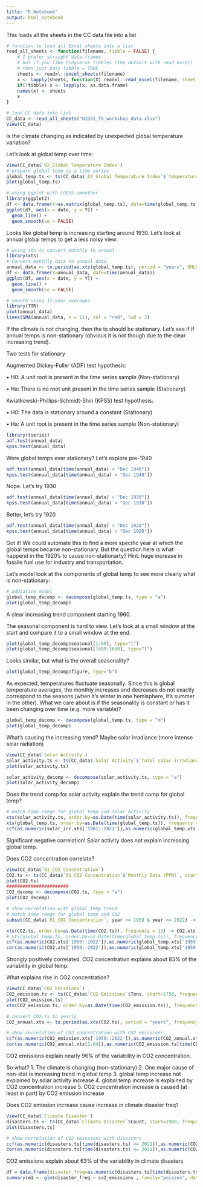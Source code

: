 ```yaml
---
title: "R Notebook"
output: html_notebook
---
```


This loads all the sheets in the CC data file into a list
```r
# function to load all Excel sheets into a list
read_all_sheets <- function(filename, tibble = FALSE) {
    # I prefer straight data.frames
    # but if you like tidyverse tibbles (the default with read_excel)
    # then just pass tibble = TRUE
    sheets <- readxl::excel_sheets(filename)
    x <- lapply(sheets, function(X) readxl::read_excel(filename, sheet = X))
    if(!tibble) x <- lapply(x, as.data.frame)
    names(x) <- sheets
    x
}

# load CC data into list
CC_data <- read_all_sheets("HIDSI_TS_workshop_data.xlsx")
View(CC_data)
```

Is the climate changing as indicated by unexpected global temperature variation?

Let's look at global temp over time:
```r
View(CC_data$`02_Global Temperature Index`)
# prepare global temp as a time series
global_temp.ts <- ts(CC_data$`02_Global Temperature Index`$`temperature index`, start=c(1880,1), frequency = 12)
plot(global_temp.ts)

# using ggplot with LOESS smoother
library(ggplot2)
df <- data.frame(Y=as.matrix(global_temp.ts), date=time(global_temp.ts))
ggplot(df, aes(x = date, y = Y)) +
  geom_line() +
  geom_smooth(se = FALSE)
```
Looks like global temp is increasing starting around 1930. Let's look at annual global temps to get a less noisy view:
```r
# using xts to convert monthly to annual
library(xts)
# Convert monthly data to annual data
annual_data <- to.period(as.xts(global_temp.ts), period = "years", OHLC = FALSE)
df <- data.frame(Y=annual_data, date=time(annual_data))
ggplot(df, aes(x = date, y = Y)) +
  geom_line() +
  geom_smooth(se = FALSE)

# smooth using 11-year averages
library(TTR)
plot(annual_data)
lines(SMA(annual_data, n = 11), col = "red", lwd = 2)
```
If the climate is not changing, then the ts should be stationary. Let's see if if annual temps is non-stationary (obvious it is not though due to the clear increasing trend).

Two tests for stationary

Augmented Dickey-Fuller (ADF) test hypothesis:

• H0: A unit root is present in the time series sample (Non-stationary)

• Ha: There is no root unit present in the time series sample (Stationary)


Kwiatkowski-Phillips-Schmidt-Shin (KPSS) test hypothesis:

• H0: The data is stationary around a constant (Stationary)

• Ha: A unit root is present in the time series sample (Non-stationary)

```r
library(tseries)
adf.test(annual_data)
kpss.test(annual_data)
```
Were global temps ever stationary? Let's explore pre-1940
```r
adf.test(annual_data[time(annual_data) < "Dec 1940"])
kpss.test(annual_data[time(annual_data) < "Dec 1940"])
```

 Nope. Let's try 1930
```r
adf.test(annual_data[time(annual_data) < "Dec 1930"])
kpss.test(annual_data[time(annual_data) < "Dec 1930"])
```
Better, let's try 1920
```r
adf.test(annual_data[time(annual_data) < "Dec 1920"])
kpss.test(annual_data[time(annual_data) < "Dec 1920"])
```
Got it! We could automate this to find a more specific year at which the global temps became non-stationary. But the question here is what happend in the 1920's to cause non-stationarty? Hint: huge increase in fossile fuel use for industry and transportation.

Let's model look at the components of global temp to see more clearly what is non-stationary:

```r
# addiative model
global_temp_decomp <- decompose(global_temp.ts, type = "a")
plot(global_temp_decomp)
```
A clear increasing trend component starting 1960.

The seasonal component is hard to view. Let's look at a small window at the start and compare it to a small window at the end.

```r
plot(global_temp_decomp$seasonal[1:60], type="l")
plot(global_temp_decomp$seasonal[1600:1660], type="l")
```
Looks similar, but what is the overall seasonality?

```r
plot(global_temp_decomp$figure, type="b")
```
As expected, temperatures fluctuate seasonally. Since this is global temperature averages, the monthly increases and decreases do not exactly correspond to the seasons (when it's winter in one hemisphere, it's summer in the other). What we care about is if the seasonality is constant or has it been changing over time (e.g. more variable)?

```r
global_temp_decomp <- decompose(global_temp.ts, type = "m")
plot(global_temp_decomp)
```

What's causing the increasing trend? Maybe solar irradiance (more intense solar radiation)


```r
View(CC_data$`Solar Activity`)
solar_activity.ts <- ts(CC_data$`Solar Activity`$`Total solar irradiance [w/m2]`, start=c(1980,2), frequency = 12)
plot(solar_activity.ts)

solar_activity_decomp <- decompose(solar_activity.ts, type = "a")
plot(solar_activity_decomp)
```

Does the trend comp for solar activity explain the trend comp for global temp?

```r
# match time range for global temp and solar activity
xts(solar_activity.ts, order.by=as.Date(time(solar_activity.ts)), frequency = 12) -> solar_irr.xts
xts(global_temp.ts, order.by=as.Date(time(global_temp.ts)), frequency = 12) -> global_temp.xts
ccf(as.numeric(solar_irr.xts['1981::2022']),as.numeric(global_temp.xts['1981::2022']))
```
Significant negative correlation! Solar activity does not explain increasing global temp.

Does CO2 concentration correlate?

```r
View(CC_data$`01_CO2 Concentration`)
CO2.ts <- ts(CC_data$`01_CO2 Concentration`$`Monthly Data (PPM)`, start=c(1958,3), frequency = 12)
plot(CO2.ts)
#######################
CO2_decomp <- decompose(CO2.ts, type = "a")
plot(CO2_decomp)

# show correlation with global temp trend
# match time range for global temp and CO2
subset(CC_data$`01_CO2 Concentration`, year >= 1959 & year <= 2022) -> co2

xts(CO2.ts, order.by=as.Date(time(CO2.ts)), frequency = 12) -> CO2.xts
# xts(global_temp.ts, order.by=as.Date(time(global_temp.ts)), frequency = 12) -> global_temp.xts
ccf(as.numeric(CO2.xts['1959::2022']),as.numeric(global_temp.xts['1959::2022']))
cor(as.numeric(CO2.xts['1959::2022']),as.numeric(global_temp.xts['1959::2022']))^2 # R2
```
Strongly positively correlated. CO2 concentration explains about 83% of the variability in global temp.

What explains rise in CO2 concentration?
```r
View(CC_data$`CO2 Emissions`)
CO2_emission.ts <- ts(CC_data$`CO2 Emissions`$Tons, start=1750, frequency = 1)
plot(CO2_emission.ts)
xts(CO2_emission.ts, order.by=as.Date(time(CO2_emission.ts)), frequency = 12) -> CO2_emission.xts

# convert CO2.ts to yearly 
CO2_annual.xts <- to.period(as.xts(CO2.ts), period = "years", frequency = 1, OHLC = FALSE)

# show correlation of CO2 concentration with CO2 emissions
ccf(as.numeric(CO2_emission.xts['1959::2022']),as.numeric(CO2_annual.xts['1959::2022']))
cor(as.numeric(CO2_annual.xts[1:64]),as.numeric(CO2_emission.ts[time(CO2_emission.ts) >= 1958]))^2
```
CO2 emissions explain nearly 96% of the variability in CO2 concentration.

So what? 
1. The climate is changing (non-stationary)
2. One major cause of non-stat is increasing trend in global temp
3. global temp increase not explained by solar activity increase
4. global temp increase is explained by CO2 concentration increase
5. CO2 concentration increase is caused (at least in part) by CO2 emission increase

Does CO2 emission increase cause increase in climate disaster freq?
```r
View(CC_data$`Climate Disaster`)
disasters.ts <- ts(CC_data$`Climate Disaster`$Count, start=1980, frequency = 1)
plot(disasters.ts)

# show correlation of CO2 emissions with disasters
ccf(as.numeric(disasters.ts[time(disasters.ts) <= 2021]),as.numeric(CO2_emission.ts[time(CO2_emission.ts) >= 1980]))
cor(as.numeric(disasters.ts[time(disasters.ts) <= 2021]),as.numeric(CO2_emission.ts[time(CO2_emission.ts) >= 1980]))^2
```
CO2 emissions explain about 63% of the variability in climate disasters

```r
df = data.frame(disaster_freq=as.numeric(disasters.ts[time(disasters.ts) <= 2021]), co2_emissions=as.numeric(CO2_emission.ts[time(CO2_emission.ts) >= 1980]))
summary(m1 <- glm(disaster_freq ~ co2_emissions , family="poisson", data=df))
```

